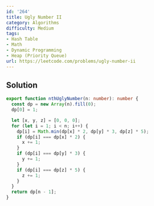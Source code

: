```yaml
---
id: '264'
title: Ugly Number II
category: Algorithms
difficulty: Medium
tags:
- Hash Table
- Math
- Dynamic Programming
- Heap (Priority Queue)
url: https://leetcode.com/problems/ugly-number-ii
---
```


## Solution

```typescript filename="solution.ts" copy
export function nthUglyNumber(n: number): number {
  const dp = new Array(n).fill(0);
  dp[0] = 1;

  let [x, y, z] = [0, 0, 0];
  for (let i = 1; i < n; i++) {
    dp[i] = Math.min(dp[x] * 2, dp[y] * 3, dp[z] * 5);
    if (dp[i] === dp[x] * 2) {
      x += 1;
    }
    if (dp[i] === dp[y] * 3) {
      y += 1;
    }
    if (dp[i] === dp[z] * 5) {
      z += 1;
    }
  }
  return dp[n - 1];
}
```

